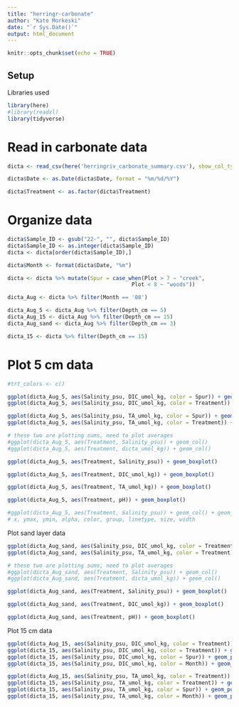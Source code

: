 ```yaml
---
title: "herringr-carbonate"
author: "Kate Morkeski"
date: "`r Sys.Date()`"
output: html_document
---
```


```r
knitr::opts_chunk$set(echo = TRUE)
```

## Setup

Libraries used

```r

library(here)
#library(readxl)
library(tidyverse)

```

# Read in carbonate data

```r

dicta <- read_csv(here('herringriv_carbonate_summary.csv'), show_col_types = FALSE) 

dicta$Date <- as.Date(dicta$Date, format = "%m/%d/%Y")  

dicta$Treatment <- as.factor(dicta$Treatment)

```

# Organize data

```r

dicta$Sample_ID <- gsub("22-", "", dicta$Sample_ID)
dicta$Sample_ID <- as.integer(dicta$Sample_ID)
dicta <- dicta[order(dicta$Sample_ID),]

dicta$Month <- format(dicta$Date, "%m")

dicta <- dicta %>% mutate(Spur = case_when(Plot > 7 ~ "creek",
                                       Plot < 8 ~ "woods"))

dicta_Aug <- dicta %>% filter(Month == '08')

dicta_Aug_5 <- dicta_Aug %>% filter(Depth_cm == 5)
dicta_Aug_15 <- dicta_Aug %>% filter(Depth_cm == 15)
dicta_Aug_sand <- dicta_Aug %>% filter(Depth_cm == 3)

dicta_15 <- dicta %>% filter(Depth_cm == 15)

```

# Plot 5 cm data

```r

#trt_colors <- c()

ggplot(dicta_Aug_5, aes(Salinity_psu, DIC_umol_kg, color = Spur)) + geom_point(size = 4)
ggplot(dicta_Aug_5, aes(Salinity_psu, DIC_umol_kg, color = Treatment)) + geom_point(size = 4)

ggplot(dicta_Aug_5, aes(Salinity_psu, TA_umol_kg, color = Spur)) + geom_point(size = 4)
ggplot(dicta_Aug_5, aes(Salinity_psu, TA_umol_kg, color = Treatment)) + geom_point(size = 4)

# these two are plotting sums, need to plot averages
#ggplot(dicta_Aug_5, aes(Treatment, Salinity_psu)) + geom_col()  
#ggplot(dicta_Aug_5, aes(Treatment, dicta_umol_kg)) + geom_col()

ggplot(dicta_Aug_5, aes(Treatment, Salinity_psu)) + geom_boxplot()  

ggplot(dicta_Aug_5, aes(Treatment, DIC_umol_kg)) + geom_boxplot()

ggplot(dicta_Aug_5, aes(Treatment, TA_umol_kg)) + geom_boxplot()

ggplot(dicta_Aug_5, aes(Treatment, pH)) + geom_boxplot()

#ggplot(dicta_Aug_5, aes(Treatment, Salinity_psu)) + geom_col() + geom_errorbar(ymin = min(dicta_Aug_5$Salinity_psu), ymax = max(dicta_Aug_5$Salinity_psu))
# x, ymax, ymin, alpha, color, group, linetype, size, width

```
Plot sand layer data

```r

ggplot(dicta_Aug_sand, aes(Salinity_psu, DIC_umol_kg, color = Treatment)) + geom_point(size = 4)
ggplot(dicta_Aug_sand, aes(Salinity_psu, TA_umol_kg, color = Treatment)) + geom_point(size = 4)

# these two are plotting sums, need to plot averages
#ggplot(dicta_Aug_sand, aes(Treatment, Salinity_psu)) + geom_col()  
#ggplot(dicta_Aug_sand, aes(Treatment, dicta_umol_kg)) + geom_col()

ggplot(dicta_Aug_sand, aes(Treatment, Salinity_psu)) + geom_boxplot()  

ggplot(dicta_Aug_sand, aes(Treatment, DIC_umol_kg)) + geom_boxplot()

ggplot(dicta_Aug_sand, aes(Treatment, pH)) + geom_boxplot()

```
Plot 15 cm data

```r

ggplot(dicta_Aug_15, aes(Salinity_psu, DIC_umol_kg, color = Treatment)) + geom_point(size = 4)
ggplot(dicta_15, aes(Salinity_psu, DIC_umol_kg, color = Treatment)) + geom_point(size = 4)
ggplot(dicta_15, aes(Salinity_psu, DIC_umol_kg, color = Spur)) + geom_point(size = 4)
ggplot(dicta_15, aes(Salinity_psu, DIC_umol_kg, color = Month)) + geom_point(size = 4)

ggplot(dicta_Aug_15, aes(Salinity_psu, TA_umol_kg, color = Treatment)) + geom_point(size = 4)
ggplot(dicta_15, aes(Salinity_psu, TA_umol_kg, color = Treatment)) + geom_point(size = 4)
ggplot(dicta_15, aes(Salinity_psu, TA_umol_kg, color = Spur)) + geom_point(size = 4)
ggplot(dicta_15, aes(Salinity_psu, TA_umol_kg, color = Month)) + geom_point(size = 4)

```



